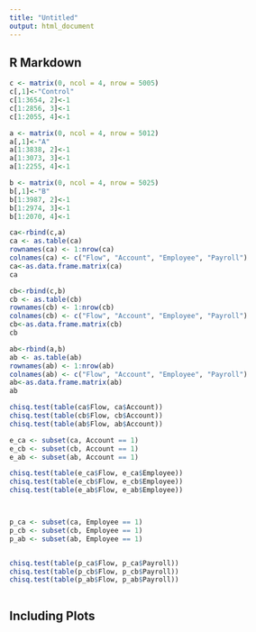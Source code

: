 ```yaml
---
title: "Untitled"
output: html_document
---
```


## R Markdown
```r
c <- matrix(0, ncol = 4, nrow = 5005)
c[,1]<-"Control"
c[1:3654, 2]<-1
c[1:2856, 3]<-1
c[1:2055, 4]<-1

```

```r
a <- matrix(0, ncol = 4, nrow = 5012)
a[,1]<-"A"
a[1:3838, 2]<-1
a[1:3073, 3]<-1
a[1:2255, 4]<-1

```
```r
b <- matrix(0, ncol = 4, nrow = 5025)
b[,1]<-"B"
b[1:3987, 2]<-1
b[1:2974, 3]<-1
b[1:2070, 4]<-1

```


```r

ca<-rbind(c,a)
ca <- as.table(ca)
rownames(ca) <- 1:nrow(ca)
colnames(ca) <- c("Flow", "Account", "Employee", "Payroll")
ca<-as.data.frame.matrix(ca)
ca

```
```r

cb<-rbind(c,b)
cb <- as.table(cb)
rownames(cb) <- 1:nrow(cb)
colnames(cb) <- c("Flow", "Account", "Employee", "Payroll")
cb<-as.data.frame.matrix(cb)
cb
```
```r

ab<-rbind(a,b)
ab <- as.table(ab)
rownames(ab) <- 1:nrow(ab)
colnames(ab) <- c("Flow", "Account", "Employee", "Payroll")
ab<-as.data.frame.matrix(ab)
ab

```
```r
chisq.test(table(ca$Flow, ca$Account))
chisq.test(table(cb$Flow, cb$Account))
chisq.test(table(ab$Flow, ab$Account))
```


```r

e_ca <- subset(ca, Account == 1)
e_cb <- subset(cb, Account == 1)
e_ab <- subset(ab, Account == 1)

chisq.test(table(e_ca$Flow, e_ca$Employee))
chisq.test(table(e_cb$Flow, e_cb$Employee))
chisq.test(table(e_ab$Flow, e_ab$Employee))



```

```r


```


```r
p_ca <- subset(ca, Employee == 1)
p_cb <- subset(cb, Employee == 1)
p_ab <- subset(ab, Employee == 1)


chisq.test(table(p_ca$Flow, p_ca$Payroll))
chisq.test(table(p_cb$Flow, p_cb$Payroll))
chisq.test(table(p_ab$Flow, p_ab$Payroll))
```


```r


```




## Including Plots
